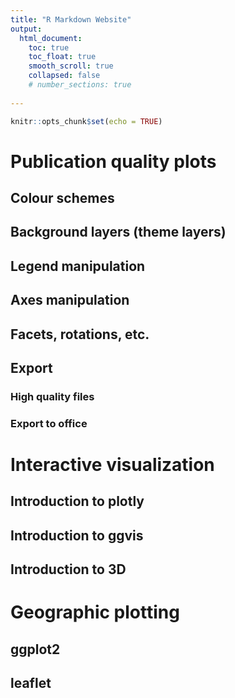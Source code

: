 ```yaml
---
title: "R Markdown Website"
output:  
  html_document:  
    toc: true  
    toc_float: true
    smooth_scroll: true
    collapsed: false
    # number_sections: true
    
---
```


```r
knitr::opts_chunk$set(echo = TRUE)
```

# Publication quality plots

## Colour schemes

## Background layers (theme layers)

## Legend manipulation

## Axes manipulation

## Facets, rotations, etc.

## Export

### High quality files

### Export to office

# Interactive visualization

## Introduction to plotly

## Introduction to ggvis

## Introduction to 3D

# Geographic plotting

## ggplot2

## leaflet


